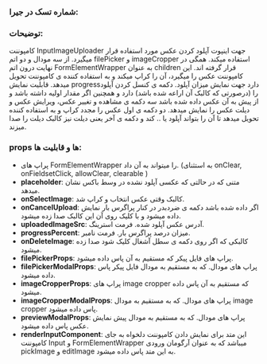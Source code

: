 
<Meta title="COMPONENTS/Molecules/InputImageUploader/Docs" />

### شماره تسک در جیرا:

### توضیحات:

کامپوننت InputImageUploader جهت اینپوت آپلود کردن عکس مورد استفاده قرار میگیرد. از سه مودال و دو اتم filePicker و imageCropper استفاده میکند. همگی در نهایت درون اتم FormElementWrapper به عنوان children قرار گرفته اند. این کامپوننت عکس را میگیرد، آن را کراپ میکند و به استفاده کننده ی کامپوننت تحویل میدهد. قابلیت نمایش progressدارد جهت نمایش میزان آپلود. دکمه ی کنسل کردن آپلود را (درصورتی که کالبک آن اراعه شده باشد) دارد و همچنین اگر مقدار اولیه داشته باشد و از پیش به آن عکس داده شده باشد سه دکمه ی مشاهده و تغییر عکس، ویرایش عکس و دیلت عکس را نمایش میدهد. دو دکمه ی اول عکس را مجدد کراپ و به استفاده کننده تحویل میدهد تا آن را بتواند آپلود یا .. کند و دکمه ی آخر یعنی دیلت نیز کالبک دیلت را صدا میزند.

### props ها و قابلیت ها:

- پراپ های FormElementWrapper را میتواند به آن داد. (به استثنای onClear, onFieldsetClick, allowClear, clearable )
- **placeholder**: متنی که در حالتی که عکسی آپلود نشده در وسط باکس نشان میدهد.
- **onSelectImage**: کالبک وقتی عکس انتخاب و کراپ شد.
- **onCancelUpload**: اگر داده شده باشد دکمه ی ضردبدر در کنار پراگرس بار نمایش داده میشود و با کلیک روی آن این کالبک صدا زده میشود.
- **uploadedImageSrc**: آدرس عکس آپلود شده. فرمت استرینگ.
- **progressPercent**: میزان درصد پراگرس بار. فرمت نامبر.
- **onDeleteImage**: کالبکی که اگر روی دکمه ی سطل آشغال کلیک شود صدا زده میشود.
- **filePickerProps**: پراپ های فایل پیکر که مستقیم به آن پاس داده میشود.
- **filePickerModalProps**: پراپ های مودال. که به مستقیم به مودال فایل پیکر پاس داده میشود.
- **imageCropperProps**: پراپ های image cropper که مستقیم به آن پاس داده میشود.
- **imageCropperModalProps**: پراپ های مودال. که به مستقیم به مودال image cropper پاس داده میشود.
- **previewModalProps**: پراپ های مودال. که به مستقیم به مودال پیش نمایش عکس پاس داده میشود.
- **renderInputComponent**: این متد برای نمایش دادن کامپوننت دلخواه به جای کامپوننت Input و FormElementWrapper میباشد که به عنوان آرگومان ورودی pickImage و editImage به این متد پاس داده میشود.
